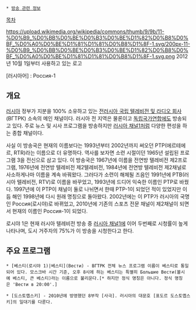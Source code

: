  * [[방송 관련 정보]]

[[목차]]

https://upload.wikimedia.org/wikipedia/commons/thumb/9/9b/11-%D0%B9_%D0%BB%D0%BE%D0%B3%D0%BE%D1%82%D0%B8%D0%BF_%D0%A0%D0%BE%D1%81%D1%81%D0%B8%D1%8F-1.svg/200px-11-%D0%B9_%D0%BB%D0%BE%D0%B3%D0%BE%D1%82%D0%B8%D0%BF_%D0%A0%D0%BE%D1%81%D1%81%D0%B8%D1%8F-1.svg.png
2012년 10월 1일부터 사용하고 있는 로고

[러시아어] : Россия-1

== 개요 ==
[[러시아]] 정부가 지분을 100% 소유하고 있는 [[전러시아 국립 텔레비전 및 라디오 회사]] (ВГТРК) 소속의 메인 채널이다. 러시아 전 지역은 물론이고 [[독립국가연합]]에도 방송되고 있다. 주로 뉴스 및 시사 프로그램을 방송하지만 [[러시아 채널1]]처럼 다양한 편성을 하는 종합 채널이다.

사실 이 방송국은 현재의 이름보다는 1993년부터 2002년까지 써오던 РТР(에르테에르, RTR)라는 이름으로 더 유명하다. 역사를 보자면 소련 시절이던 1965년 설립된 프로그램 3을 전신으로 삼고 있다. 이 방송국은 1967년에 이름을 전연방 텔레비전 제2프로그램, 1976년에 전연방 텔레비전 제2텔레비전, 1984년에 전연방 텔레비전 제2채널로 사소하게나마 이름을 계속 바꿔왔다. 그러다가 소련이 해체될 즈음인 1991년에 РТВ(러시아 텔레비전, RTV)로 이름을 바꾸었고, 1993년에 드디어 익숙한 이름인 РТР로 바꿨다. 1997년에 이 РТР이 채널이 둘로 나뉘면서 한때 РТР-1이 되었던 적이 있었지만 이듬 해인 1998년에 다시 원래 명칭으로 돌아왔다. 2002년에는 이 РТР가 러시아의 국명인 Россия(로시야)로 바뀌었고, 2010년에 기존의 스포츠 전문 채널이 제2채널이 되면서 현재의 이름인 Россия-1이 되었다.

로시야 1은 현재 러시아 텔레비전 방송 중 [[러시아 채널1]]에 이어 두번째로 시청률이 높게 나타나며, 도시 거주자의 75%가 이 방송을 시청한다고 한다.

== 주요 프로그램 ==
 * [베스티(로시야 1)|베스티](Вести) - ВГТРК 전체 뉴스 프로그램 이름이 베스티로 통일되어 있다. 모스크바 시간 기준, 오후 8시에 하는 베스티는 특별히 Большие Вести(볼시예 베스티, 큰 베스티)라는 이름으로 불리운다.[* 하지만 정식 명칭은 아니다. 정식 명칭은 'Вести в 20:00'.]

 * [도스토옙스키] - 2010년에 방영했던 8부작 [사극]. 러시아의 대문호 [표도르 도스토옙스키]의 일대기를 다룬다.

